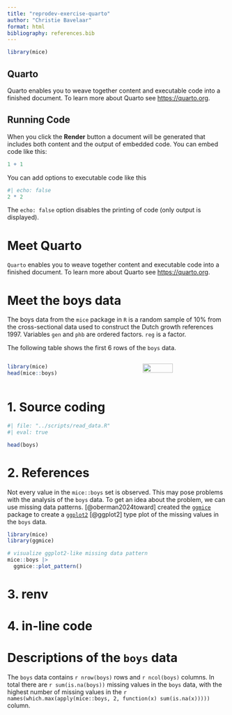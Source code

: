 ```yaml
---
title: "reprodev-exercise-quarto"
author: "Christie Bavelaar"
format: html
bibliography: references.bib
---
```


```r
library(mice)
```

## Quarto

Quarto enables you to weave together content and executable code into a finished document. To learn more about Quarto see <https://quarto.org>.

## Running Code

When you click the **Render** button a document will be generated that includes both content and the output of embedded code. You can embed code like this:

```r
1 + 1
```

You can add options to executable code like this 

```r
#| echo: false
2 * 2
```

The `echo: false` option disables the printing of code (only output is displayed).

# Meet Quarto

`Quarto` enables you to weave together content and executable code into a finished document. 
To learn more about Quarto see <https://quarto.org>.

# Meet the boys data 

The boys data from the `mice` package in `R` is a random sample of 10% from the cross-sectional data used to construct the Dutch growth references 1997. Variables `gen` and `phb` are ordered factors. `reg` is a factor.

The following table shows the first 6 rows of the `boys` data.

:::: {.columns}
::: {.column width="60%"}
```r
library(mice)
head(mice::boys)
```

:::

::: {.column width="40%"}
![](https://amices.org/mice/logo.png){fig-align="right" width="60%"}

:::

::::
# 1. Source coding
```r
#| file: "../scripts/read_data.R"
#| eval: true
```

```r
head(boys)
```

# 2. References
Not every value in the `mice::boys` set is observed. This may pose problems with the analysis of the `boys` data. To get an idea about the problem, we can use missing data patterns. [@oberman2024toward] created the [`ggmice`](https://github.com/amices/ggmice){.pkg} package to create a [`ggplot2`](https://ggplot2.tidyverse.org){.pkg} [@ggplot2] type plot of the missing values in the `boys` data.

```r
library(mice)
library(ggmice)

# visualize ggplot2-like missing data pattern
mice::boys |> 
  ggmice::plot_pattern()
```
# 3. renv
# 4. in-line code
# Descriptions of the `boys` data
The `boys` data contains `r nrow(boys)` rows and `r ncol(boys)` columns. In total there are `r sum(is.na(boys))` missing values in the `boys` data, with the highest number of missing values in the `r names(which.max(apply(mice::boys, 2, function(x) sum(is.na(x)))))` column. 